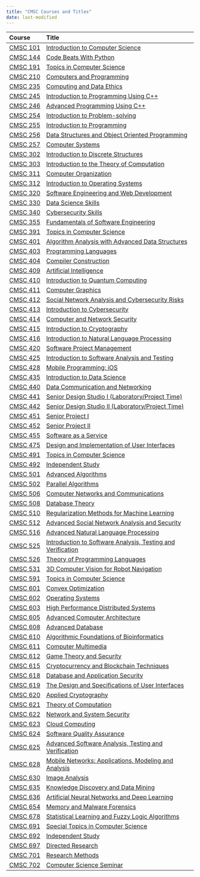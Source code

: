 ```yaml
---
title: "CMSC Courses and Titles"
date: last-modified
---
```

Course                    Title
------------------------  ---------------------------------------------------------------------------
[CMSC 101](CMSC101.html)  [Introduction to Computer Science](CMSC101.html)
[CMSC 144](CMSC144.html)  [Code Beats With Python](CMSC144.html)
[CMSC 191](CMSC191.html)  [Topics in Computer Science](CMSC191.html)
[CMSC 210](CMSC210.html)  [Computers and Programming](CMSC210.html)
[CMSC 235](CMSC235.html)  [Computing and Data Ethics](CMSC235.html)
[CMSC 245](CMSC245.html)  [Introduction to Programming Using C++](CMSC245.html)
[CMSC 246](CMSC246.html)  [Advanced Programming Using C++](CMSC246.html)
[CMSC 254](CMSC254.html)  [Introduction to Problem-solving](CMSC254.html)
[CMSC 255](CMSC255.html)  [Introduction to Programming](CMSC255.html)
[CMSC 256](CMSC256.html)  [Data Structures and Object Oriented Programming](CMSC256.html)
[CMSC 257](CMSC257.html)  [Computer Systems](CMSC257.html)
[CMSC 302](CMSC302.html)  [Introduction to Discrete Structures](CMSC302.html)
[CMSC 303](CMSC303.html)  [Introduction to the Theory of Computation](CMSC303.html)
[CMSC 311](CMSC311.html)  [Computer Organization](CMSC311.html)
[CMSC 312](CMSC312.html)  [Introduction to Operating Systems](CMSC312.html)
[CMSC 320](CMSC320.html)  [Software Engineering and Web Development](CMSC320.html)
[CMSC 330](CMSC330.html)  [Data Science Skills](CMSC330.html)
[CMSC 340](CMSC340.html)  [Cybersecurity Skills](CMSC340.html)
[CMSC 355](CMSC355.html)  [Fundamentals of Software Engineering](CMSC355.html)
[CMSC 391](CMSC391.html)  [Topics in Computer Science](CMSC391.html)
[CMSC 401](CMSC401.html)  [Algorithm Analysis with Advanced Data Structures](CMSC401.html)
[CMSC 403](CMSC403.html)  [Programming Languages](CMSC403.html)
[CMSC 404](CMSC404.html)  [Compiler Construction](CMSC404.html)
[CMSC 409](CMSC409.html)  [Artificial Intelligence](CMSC409.html)
[CMSC 410](CMSC410.html)  [Introduction to Quantum Computing](CMSC410.html)
[CMSC 411](CMSC411.html)  [Computer Graphics](CMSC411.html)
[CMSC 412](CMSC412.html)  [Social Network Analysis and Cybersecurity Risks](CMSC412.html)
[CMSC 413](CMSC413.html)  [Introduction to Cybersecurity](CMSC413.html)
[CMSC 414](CMSC414.html)  [Computer and Network Security](CMSC414.html)
[CMSC 415](CMSC415.html)  [Introduction to Cryptography](CMSC415.html)
[CMSC 416](CMSC416.html)  [Introduction to Natural Language Processing](CMSC416.html)
[CMSC 420](CMSC420.html)  [Software Project Management](CMSC420.html)
[CMSC 425](CMSC425.html)  [Introduction to Software Analysis and Testing](CMSC425.html)
[CMSC 428](CMSC428.html)  [Mobile Programming: iOS](CMSC428.html)
[CMSC 435](CMSC435.html)  [Introduction to Data Science](CMSC435.html)
[CMSC 440](CMSC440.html)  [Data Communication and Networking](CMSC440.html)
[CMSC 441](CMSC441.html)  [Senior Design Studio I (Laboratory/Project Time)](CMSC441.html)
[CMSC 442](CMSC442.html)  [Senior Design Studio II (Laboratory/Project Time)](CMSC442.html)
[CMSC 451](CMSC451.html)  [Senior Project I](CMSC451.html)
[CMSC 452](CMSC452.html)  [Senior Project II](CMSC452.html)
[CMSC 455](CMSC455.html)  [Software as a Service](CMSC455.html)
[CMSC 475](CMSC475.html)  [Design and Implementation of User Interfaces](CMSC475.html)
[CMSC 491](CMSC491.html)  [Topics in Computer Science](CMSC491.html)
[CMSC 492](CMSC492.html)  [Independent Study](CMSC492.html)
[CMSC 501](CMSC501.html)  [Advanced Algorithms](CMSC501.html)
[CMSC 502](CMSC502.html)  [Parallel Algorithms](CMSC502.html)
[CMSC 506](CMSC506.html)  [Computer Networks and Communications](CMSC506.html)
[CMSC 508](CMSC508.html)  [Database Theory](CMSC508.html)
[CMSC 510](CMSC510.html)  [Regularization Methods for Machine Learning](CMSC510.html)
[CMSC 512](CMSC512.html)  [Advanced Social Network Analysis and Security](CMSC512.html)
[CMSC 516](CMSC516.html)  [Advanced Natural Language Processing](CMSC516.html)
[CMSC 525](CMSC525.html)  [Introduction to Software Analysis, Testing and Verification](CMSC525.html)
[CMSC 526](CMSC526.html)  [Theory of Programming Languages](CMSC526.html)
[CMSC 531](CMSC531.html)  [3D Computer Vision for Robot Navigation](CMSC531.html)
[CMSC 591](CMSC591.html)  [Topics in Computer Science](CMSC591.html)
[CMSC 601](CMSC601.html)  [Convex Optimization](CMSC601.html)
[CMSC 602](CMSC602.html)  [Operating Systems](CMSC602.html)
[CMSC 603](CMSC603.html)  [High Performance Distributed Systems](CMSC603.html)
[CMSC 605](CMSC605.html)  [Advanced Computer Architecture](CMSC605.html)
[CMSC 608](CMSC608.html)  [Advanced Database](CMSC608.html)
[CMSC 610](CMSC610.html)  [Algorithmic Foundations of Bioinformatics](CMSC610.html)
[CMSC 611](CMSC611.html)  [Computer Multimedia](CMSC611.html)
[CMSC 612](CMSC612.html)  [Game Theory and Security](CMSC612.html)
[CMSC 615](CMSC615.html)  [Cryptocurrency and Blockchain Techniques](CMSC615.html)
[CMSC 618](CMSC618.html)  [Database and Application Security](CMSC618.html)
[CMSC 619](CMSC619.html)  [The Design and Specifications of User Interfaces](CMSC619.html)
[CMSC 620](CMSC620.html)  [Applied Cryptography](CMSC620.html)
[CMSC 621](CMSC621.html)  [Theory of Computation](CMSC621.html)
[CMSC 622](CMSC622.html)  [Network and System Security](CMSC622.html)
[CMSC 623](CMSC623.html)  [Cloud Computing](CMSC623.html)
[CMSC 624](CMSC624.html)  [Software Quality Assurance](CMSC624.html)
[CMSC 625](CMSC625.html)  [Advanced Software Analysis, Testing and Verification](CMSC625.html)
[CMSC 628](CMSC628.html)  [Mobile Networks: Applications, Modeling and Analysis](CMSC628.html)
[CMSC 630](CMSC630.html)  [Image Analysis](CMSC630.html)
[CMSC 635](CMSC635.html)  [Knowledge Discovery and Data Mining](CMSC635.html)
[CMSC 636](CMSC636.html)  [Artificial Neural Networks and Deep Learning](CMSC636.html)
[CMSC 654](CMSC654.html)  [Memory and Malware Forensics](CMSC654.html)
[CMSC 678](CMSC678.html)  [Statistical Learning and Fuzzy Logic Algorithms](CMSC678.html)
[CMSC 691](CMSC691.html)  [Special Topics in Computer Science](CMSC691.html)
[CMSC 692](CMSC692.html)  [Independent Study](CMSC692.html)
[CMSC 697](CMSC697.html)  [Directed Research](CMSC697.html)
[CMSC 701](CMSC701.html)  [Research Methods](CMSC701.html)
[CMSC 702](CMSC702.html)  [Computer Science Seminar](CMSC702.html)